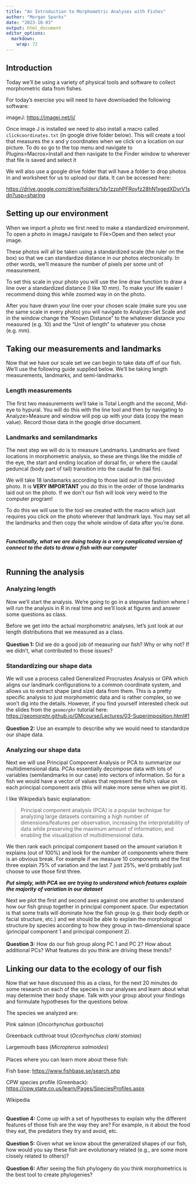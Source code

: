 ```yaml
---
title: "An Introduction to Morphometric Analyses with Fishes"
author: "Morgan Sparks"
date: "2023-10-03"
output: html_document
editor_options: 
  markdown: 
    wrap: 72
---
```


## Introduction

Today we'll be using a variety of physical tools and software to collect
morphometric data from fishes.

For today's exercise you will need to have downloaded the following
software:

imageJ: <https://imagej.net/ij/>

Once image J is installed we need to also install a macro called
`clickcoordinates.txt` (in google drive folder below). This will create
a tool that measures the x and y coordinates when we click on a location
on our picture. To do so go to the top menu and navigate to
Plugins\>Macros\>Install and then navigate to the Finder window to
wherever that file is saved and select it

We will also use a google drive folder that will have a folder to drop
photos in and worksheet for us to upload our data. It can be accessed
here:

<https://drive.google.com/drive/folders/1dy1zzphPFRoyfz28hN1xgedXDvrV1sdn?usp=sharing>

## Setting up our environment

When we import a photo we first need to make a standardized environment.
To open a photo in imageJ navigate to File\>Open and then select your
image.

These photos will all be taken using a standardized scale (the ruler on
the box) so that we can standardize distance in our photos
electronically. In other words, we'll measure the number of pixels per
some unit of measurement.

To set this scale in your photo you will use the line draw function to
draw a line over a standardized distance (I like 10 mm). To make your
life easier I recommend doing this while zoomed way in on the photo.

After you have drawn your line over your chosen scale (make sure you use
the same scale in every photo) you will navigate to Analyze\>Set Scale
and in the window change the "Known Distance" to the whatever distance
you measured (e.g. 10) and the "Unit of length" to whatever you chose
(e.g. mm).

## Taking our measurements and landmarks

Now that we have our scale set we can begin to take data off of our
fish. We'll use the following guide supplied below. We'll be taking
length measurements, landmarks, and semi-landmarks.

### Length measurements

The first two measurements we'll take is Total Length and the second,
Mid-eye to hypural. You will do this with the line tool and then by
navigating to Analyze\>Measure and window will pop up with your data
(copy the mean value). Record those data in the google drive document.

### Landmarks and semilandmarks

The next step we will do is to measure Landmarks. Landmarks are fixed
locations in morphometric analysis, so these are things like the middle
of the eye, the start and ending location of dorsal fin, or where the
caudal peduncal (body part of tail) transition into the caudal fin (tail
fin).

We will take 18 landamarks according to those laid out in the provided
photo. It is **VERY IMPORTANT** you do this in the order of those
landmarks laid out on the photo. If we don't our fish will look very
weird to the computer program!

To do this we will use to the tool we created with the macro which just
requires you click on the photo wherever that landmark lays. You may set
all the landmarks and then copy the whole window of data after you're
done.
<br>
<br>
<br>
***Functionally, what we are doing today is a very complicated version of connect to the dots to draw a fish with our computer***
<br>
<br>

## Running the analysis

### Analyzing length

Now we'll start the analysis. We're going to go in a stepwise fashion
where I will run the analysis in R in real time and we'll look at
figures and answer some questions as class.

Before we get into the actual morphometric analyses, let's just look at
our length distributions that we measured as a class. <br> <br>
**Question 1:** Did we do a good job of measuring our fish? Why or why
not? If we didn't, what contributed to those issues?

### Standardizing our shape data

We will use a process called Generalized Procrustes Analysis or GPA
which aligns our landmark configurations to a common coordinate system,
and allows us to extract shape (and size) data from them. This is a
pretty specific analysis to just morphometric data and is rather
complex, so we won't dig into the details. However, if you find yourself
interested check out the slides from the `geomorphr` tutorial here:
<https://geomorphr.github.io/GMcourse/Lectures/03-Superimposition.html#1>
<br> <br> **Question 2:** Use an example to describe why we would need to
standardize our shape data.

### Analyzing our shape data

Next we will use Principal Component Analysis or PCA to summarize our
multidimensional data. PCAs essentially decompose data with lots of
variables (semilandmarks in our case) into vectors of information. So
for a fish we would have a vector of values that represent the fish's
value on each principal component axis (this will make more sense when
we plot it).

I like Wikipedia's basic explanation:

> Principal component analysis (PCA) is a popular technique for
> analyzing large datasets containing a high number of
> dimensions/features per observation, increasing the interpretability
> of data while preserving the maximum amount of information, and
> enabling the visualization of multidimensional data.

We then rank each principal component based on the amount variation it
explains (out of 100%) and look for the number of components where there
is an obvious break. For example if we measure 10 components and the
first three explain 75% of variation and the last 7 just 25%, we'd
probably just choose to use those first three.

***Put simply, with PCA we are trying to understand which features
explain the majority of variation in our dataset***

Next we plot the first and second axes against one another to understand
how our fish group together in principal component space. Our
expectation is that some traits will dominate how the fish group (e.g.
their body depth or facial structure, etc.) and we should be able to
explain the morphological structure by species according to how they
group in two-dimensional space (principal component 1 and principal
component 2). <br> <br> **Question 3:** How do our fish group along PC 1
and PC 2? How about additional PCs? What features do you think are
driving these trends?

## Linking our data to the ecology of our fish

Now that we have discussed this as a class, for the next 20 minutes do
some research on each of the species in our analyses and learn about
what may determine their body shape. Talk with your group about your
findings and formulate hypotheses for the questions below.

The species we analyzed are:

Pink salmon (*Oncorhynchus gorbuscha*)

Greenback cutthroat trout (*Ocorhynchus clarki stomias*)

Largemouth bass (*Micropterus salmoides*) <br> <br> Places where you can
learn more about these fish:

Fish base: <https://www.fishbase.se/search.php>

CPW species profile (Greenback):
<https://cpw.state.co.us/learn/Pages/SpeciesProfiles.aspx>

Wikipedia\
<br> <br> **Question 4:** Come up with a set of hypotheses to explain why
the different features of those fish are the way they are? For example,
is it about the food they eat, the predators they try and avoid, etc.
<br> <br>  **Question 5:** Given what we know about the generalized shapes of
our fish, how would you say these fish are evolutionary related (e.g.,
are some more closely related to others)?
<br> <br> **Question 6:** After seeing the fish phylogeny do you think morphometrics is the best tool to create phylogenies?
